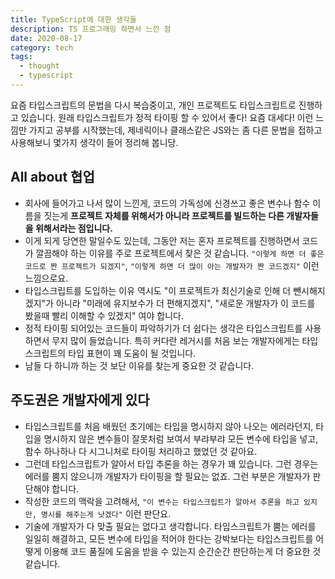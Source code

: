 ```yaml
---
title: TypeScript에 대한 생각들
description: TS 프로그래밍 하면서 느낀 점
date: 2020-08-17
category: tech
tags:
  - thought
  - typescript
---
```


요즘 타입스크립트의 문법을 다시 복습중이고, 개인 프로젝트도 타입스크립트로 진행하고 있습니다. 원래 타입스크립트가 정적 타이핑 할 수 있어서 좋다! 요즘 대세다! 이런 느낌만 가지고 공부를 시작했는데, 제네릭이나 클래스같은 JS와는 좀 다른 문법을 접하고 사용해보니 몇가지 생각이 들어 정리해 봅니당.

## All about 협업

- 회사에 들어가고 나서 많이 느낀게, 코드의 가독성에 신경쓰고 좋은 변수나 함수 이름을 짓는게 **프로젝트 자체를 위해서가 아니라 프로젝트를 빌드하는 다른 개발자들을 위해서라는 점입니다.**
- 이게 되게 당연한 말일수도 있는데, 그동안 저는 혼자 프로젝트를 진행하면서 코드가 깔끔해야 하는 이유를 주로 프로젝트에서 찾은 것 같습니다. `"이렇게 하면 더 좋은 코드로 짠 프로젝트가 되겠지"`, `"이렇게 하면 더 많이 아는 개발자가 짠 코드겠지"` 이런 느낌으로요.
- 타입스크립트를 도입하는 이유 역시도 "이 프로젝트가 최신기술로 인해 더 뺀시해지겠지"가 아니라 "미래에 유지보수가 더 편해지겠지", "새로운 개발자가 이 코드를 봤을때 빨리 이해할 수 있겠지" 여야 합니다.
- 정적 타이핑 되어있는 코드들이 파악하기가 더 쉽다는 생각은 타입스크립트를 사용하면서 무지 많이 들었습니다. 특히 커다란 레거시를 처음 보는 개발자에게는 타입스크립트의 타입 표현이 꽤 도움이 될 것입니다.
- 남들 다 하니까 하는 것 보단 이유를 찾는게 중요한 것 같습니다.

## 주도권은 개발자에게 있다

- 타입스크립트를 처음 배웠던 초기에는 타입을 명시하지 않아 나오는 에러라던지, 타입을 명시하지 않은 변수들이 잘못처럼 보여서 부랴부랴 모든 변수에 타입을 넣고, 함수 하나하나 다 시그니처로 타이핑 처리하고 했었던 것 같아요.
- 그런데 타입스크립트가 알아서 타입 추론을 하는 경우가 꽤 있습니다. 그런 경우는 에러를 뿜지 않으니까 개발자가 타이핑을 할 필요는 없죠. 그런 부분은 개발자가 판단해야 합니다.
- 작성한 코드의 맥락을 고려해서, `"이 변수는 타입스크립트가 알아서 추론을 하고 있지만, 명시를 해주는게 낫겠다"` 이런 판단요.
- 기술에 개발자가 다 맞출 필요는 없다고 생각합니다. 타입스크립트가 뿜는 에러를 일일히 해결하고, 모든 변수에 타입을 적어야 한다는 강박보다는 타입스크립트를 어떻게 이용해 코드 품질에 도움을 받을 수 있는지 순간순간 판단하는게 더 중요한 것 같습니다.
